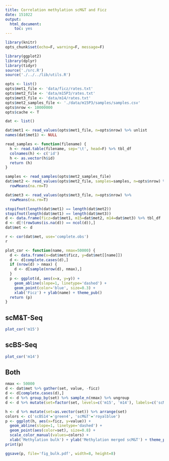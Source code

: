 ```yaml
---
title: Correlation methylation scM&T and Ficz
date: 151022
output:
  html_document:
    toc: yes
---
```


```r
library(knitr)
opts_chunk$set(echo=F, warning=F, message=F)
```

```r
library(ggplot2)
library(dplyr)
library(tidyr)
source('./src.R')
source('./../../lib/utils.R')
```

```r
opts <- list()
opts$met1_file <- 'data/ficz/rates.txt'
opts$met2_file <- 'data/m15P3/rates.txt'
opts$met3_file <- 'data/m14/rates.txt'
opts$met2_samples_file <- './data/m15P3/samples/samples.csv'
opts$nrow <- 10000000
opts$cache <- T
```

```r
dat <- list()
```

```r
dat$met1 <- read_values(opts$met1_file, n=opts$nrow) %>% unlist
names(dat$met1) <- NULL
```

```r
read_samples <- function(filename) {
  h <- read.table(filename, sep='\t', head=F) %>% tbl_df
  colnames(h) <- c('id')
  h <- as.vector(h$id)
  return (h)
}

samples <- read_samples(opts$met2_samples_file)
dat$met2 <- read_values(opts$met2_file, samples=samples, n=opts$nrow) %>%
  rowMeans(na.rm=T)
```

```r
dat$met3 <- read_values(opts$met3_file, n=opts$nrow) %>%
  rowMeans(na.rm=T)
```

```r
stopifnot(length(dat$met1) == length(dat$met2))
stopifnot(length(dat$met1) == length(dat$met3))
d <- data.frame(ficz=dat$met1, m15=dat$met2, m14=dat$met3) %>% tbl_df
d <- d[!(rowSums(is.na(d)) == ncol(d)),]
dat$met <- d
```

```r
r <- cor(dat$met, use='complete.obs')
r
```

```r
plot_cor <- function(name, nmax=50000) {
  d <- data.frame(x=dat$met$ficz, y=dat$met[[name]])
  d <- d[complete.cases(d),]
  if (nrow(d) > nmax) {
    d <- d[sample(nrow(d), nmax),]
  }
  p <- ggplot(d, aes(x=x, y=y)) +
    geom_abline(slope=1, linetype='dashed') +
    geom_point(color='blue', size=0.3) +
    xlab('Ficz') + ylab(name) + theme_pub()
  return (p)
}
```

## scM&T-Seq

```r
plot_cor('m15')
```

## scBS-Seq

```r
plot_cor('m14')
```

## Both

```r
nmax <- 50000
d <- dat$met %>% gather(set, value, -ficz)
d <- d[complete.cases(d),]
d <- d %>% group_by(set) %>% sample_n(nmax) %>% ungroup
d <- d %>% mutate(set=factor(set, levels=c('m15', 'm14'), labels=c('scM&T', 'scBS14')))
```

```r
h <- d %>% mutate(set=as.vector(set)) %>% arrange(set)
colors <- c('scBS14'='green4', 'scM&T'='royalblue')
p <- ggplot(h, aes(x=ficz, y=value)) +
  geom_abline(slope=1, linetype='dashed') +
  geom_point(aes(color=set), size=0.8) +
  scale_color_manual(values=colors) +
  xlab('Methylation bulk') + ylab('Methylation merged scM&T') + theme_pub()
print(p)
```

```r
ggsave(p, file='fig_bulk.pdf', width=8, height=8)
```
